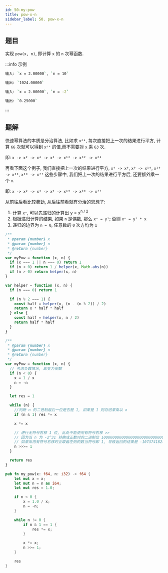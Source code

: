 ```yaml
---
id: 50-my-pow
title: pow-x-n
sidebar_label: 50. pow-x-n
---
```


## 题目

实现 `pow(x, n)`, 即计算 `x` 的 `n` 次幂函数.

:::info 示例

```bash
输入: `x = 2.00000`, `n = 10`

输出: `1024.00000`
```

```bash
输入: `x = 2.00000`, `n = -2`

输出: `0.25000`
```

:::

## 题解


<Tabs>
  <TabItem value="JavaScript - 快速幂算法" label="JavaScript - 快速幂算法">

快速幂算法的本质是分治算法, 比如求 `x⁶⁴`, 每次直接把上一次的结果进行平方, 计算 `66` 次就可以得到 `x⁶⁴` 的值,而不需要对 `x` 乘 `63` 次.

即: `x -> x² -> x⁴ -> x⁸ -> x¹⁶ -> x³² -> x⁶⁴`

再看下面这个例子, 我们直接把上一次的结果进行平方, `x⁴ -> x⁹`, `x⁹ -> x¹⁹`, `x¹⁹ -> x³⁸`, `x³⁸ -> x⁷⁷` 这些步骤中, 我们把上一次的结果进行平方后, 还要额外乘一个 `x`.

即: `x -> x² -> x⁴ -> x⁹ -> x¹⁹ -> x³⁸ -> x⁷⁷`

从前往后看比较费劲, 从后往前看就有分治的思想了:

1. 计算 `xⁿ`, 可以先递归的计算出 y = x<sup>n / 2</sup>
2. 根据递归计算的结果, 如果 `n` 是偶数, 那么 `xⁿ = y²`; 否则 `xⁿ = y² * x`
3. 递归的边界为 `n = 0`, 任意数的 `0` 次方均为 `1`

```ts
/**
 * @param {number} x
 * @param {number} n
 * @return {number}
 */
var myPow = function (x, n) {
  if (x === 1 || n === 0) return 1
  if (n < 0) return 1 / helper(x, Math.abs(n))
  if (n > 0) return helper(x, n)
}

var helper = function (x, n) {
  if (n === 0) return 1

  if (n % 2 === 1) {
    const half = helper(x, (n - (n % 2)) / 2)
    return x * half * half
  } else {
    const half = helper(x, n / 2)
    return half * half
  }
}
```

</TabItem>
<TabItem value="JavaScript - 位运算" label="JavaScript - 位运算" default>

```ts
/**
 * @param {number} x
 * @param {number} n
 * @return {number}
 */
var myPow = function (x, n) {
  // 考虑负数情况, 即变为倒数
  if (n < 0) {
    x = 1 / x
    n = -n
  }

  let res = 1

  while (n) {
    //判断 n 的二进制最后一位是否是 1, 如果是 1 则将结果乘以 x
    if (n & 1) res *= x

    x *= x

    // 进行无符号右移 1 位, 此处不能使用有符号右移 >>
    // 因为当 n 为 -2^31 转换成正数时的二进制位 10000000000000000000000000000000
    // 如果采用有符号右移时会取最左侧的数当符号即 1, 导致返回的结果是 -1073741824
    n >>>= 1
  }

  return res
}
```

</TabItem>
<TabItem value="Rust" label="Rust">

```rust
pub fn my_pow(x: f64, n: i32) -> f64 {
    let mut x = x;
    let mut n = n as i64;
    let mut res = 1.0;

    if n < 0 {
        x = 1.0 / x;
        n = -n;
    }

    while n != 0 {
        if n & 1 == 1 {
            res *= x;
        }

        x *= x;
        n >>= 1;
    }

    res
}
```

</TabItem>
</Tabs>
